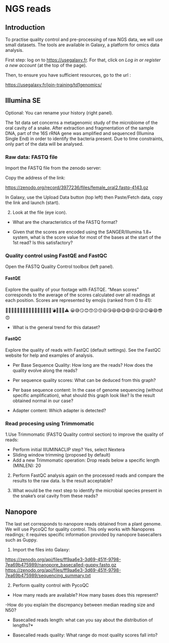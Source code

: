 # NGS reads
## Introduction

To practise quality control and pre-processing of raw NGS data, we will use small datasets. The tools are available in Galaxy, a platform for omics data analysis.

First step: log on to <https://usegalaxy.fr>. For that, click on _Log in or register a new account_ (at the top of the page).

Then, to ensure you have sufficient resources, go to the url :

<https://usegalaxy.fr/join-training/td1genomics/>


## Illumina SE

Optional: You can rename your history (right panel).

The 1st data set concerns a metagenomic study of the microbiome of the oral cavity of a snake. After extraction and fragmentation of the sample DNA, part of the 16S rRNA gene was amplified and sequenced (Illumina Single End) in order to identify the bacteria present. Due to time constraints, only part of the data will be analysed.

### Raw data: FASTQ file

Import the FASTQ file from the zenodo server:

Copy the address of the link:

<https://zenodo.org/record/3977236/files/female_oral2.fastq-4143.gz>

In Galaxy, use the Upload Data button (top left) then Paste/Fetch data, copy the link and launch (start).

2. Look at the file (eye icon).

- What are the characteristics of the FASTQ format?

- Given that the scores are encoded using the SANGER/Illumina 1.8+ system, what is the score value for most of the bases at the start of the 1st read? Is this satisfactory?
    
### Quality control using FastQE and FastQC

Open the FASTQ Quality Control toolbox (left panel).

#### FastQE

Explore the quality of your footage with FASTQE. “Mean scores” corresponds to the average of the scores calculated over all readings at each position. Scores are represented by emojis (ranked from 0 to 41):

🚫❌👺💔🙅👾👿💀👻🙈🙉🙊🐵😿😾🙀💣🔥😡💩⚠️
😀😅😏😊😙😗😚😃😘😆😄😋😄😝😛😜😉😁😄😎😍

- What is the general trend for this dataset?

#### FastQC
Explore the quality of reads with FastQC (default settings). See the FastQC website for help and examples of analysis.

- Per Base Sequence Quality: How long are the reads? How does the quality evolve along the reads?

- Per sequence quality scores: What can be deduced from this graph?

- Per base sequence content: In the case of genome sequencing (without specific amplification), what should this graph look like? Is the result obtained normal in our case?

- Adapter content: Which adapter is detected?

### Read procesing using Trimmomatic

1.Use Trimmomatic (FASTQ Quality control section) to improve the quality of reads:

  - Perform initial IllUMINACLIP step? Yes, select Nextera
  - Sliding window trimming (proposed by default)
  - Add a new Trimmomatic operation: Drop reads below a specific length (MINLEN): 20

2. Perform FastQC analysis again on the processed reads and compare the results to the raw data. Is the result acceptable?

3. What would be the next step to identify the microbial species present in the snake's oral cavity from these reads?

## Nanopore

The last set corresponds to nanopore reads obtained from a plant genome. We will use PycoQC for quality control. This only works with Nanopores readings; it requires specific information provided by nanopore basecallers such as Guppy.

1. Import the files into Galaxy:

<https://zenodo.org/api/files/ff9aa6e3-3d69-451f-9798-7ea69b475989/nanopore_basecalled-guppy.fastq.gz>
<https://zenodo.org/api/files/ff9aa6e3-3d69-451f-9798-7ea69b475989/sequencing_summary.txt>

2. Perform quality control with PycoQC

- How many reads are available? How many bases does this represent?

-How do you explain the discrepancy between median reading size and N50?

- Basecalled reads length: what can you say about the distribution of lengths?*

- Basecalled reads quality: What range do most quality scores fall into?

